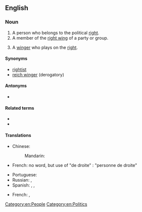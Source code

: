 {{also|rightwinger}}

==English==

===Noun===
{{en-noun}}

# A person who belongs to the political [[right]].
# A member of the [[right wing]] of a party or group.
# {{lb|en|sports}} A [[winger]] who plays on the [[right]].

====Synonyms====
* [[rightist]]
* [[reich winger]] (derogatory)

====Antonyms====
* {{l|en|left-winger}}

====Related terms====
* {{l|en|right wing}}
* {{l|en|right-wing}}

====Translations====
{{trans-top|a person who belongs to the political right}}
* Chinese:
*: Mandarin: {{t|cmn|右翼分子|tr=yòuyì fènzi|sc=Hani}}
* French: no word, but use of "de droite" : "personne de droite"
{{trans-mid}}
* Portuguese: {{t+|pt|direitista}}
* Russian: {{t+|ru|пра́вый|m}}, {{t+|ru|правый|f|alt=пра́вая}}
* Spanish: {{t+|es|derechista|m|f}}, {{t+|es|momio|m}} {{qualifier|colloquial, pejorative, Chile}}, {{t|es|momia|f}} {{qualifier|colloquial, pejorative, rare, Chile}}
{{trans-bottom}}

{{trans-top|a winger on the right}}
* French: {{t|fr|ailier droit|m}}, {{t|fr|ailière droite|f}}

[[Category:en:People]]
[[Category:en:Politics]]